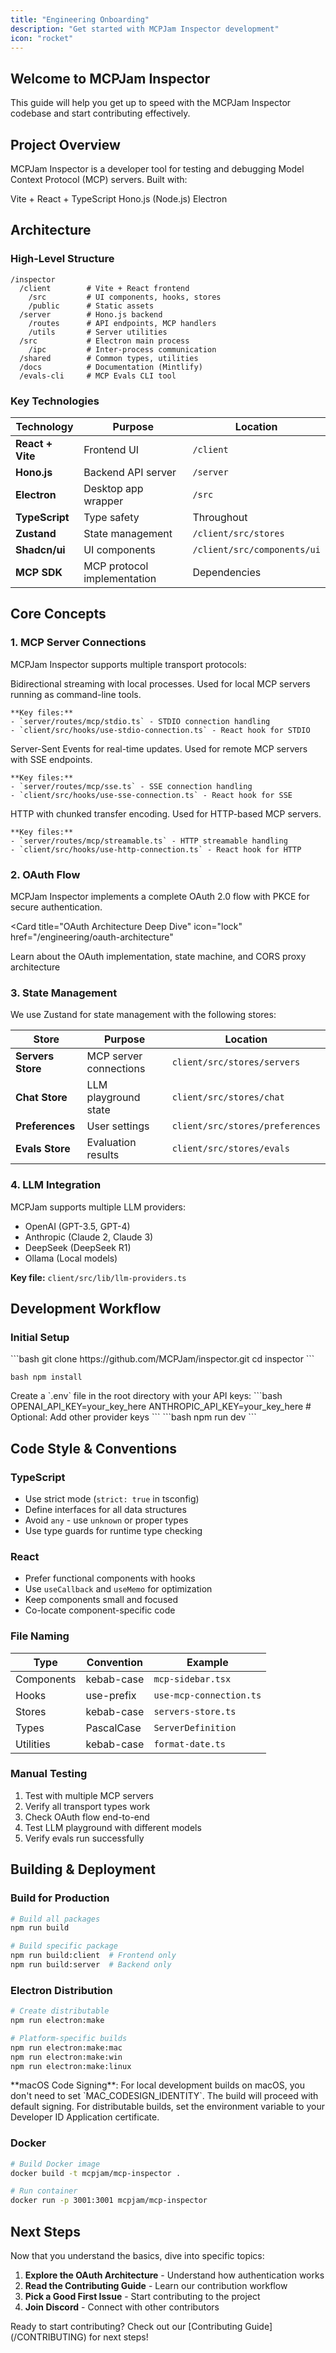 ```yaml
---
title: "Engineering Onboarding"
description: "Get started with MCPJam Inspector development"
icon: "rocket"
---
```


## Welcome to MCPJam Inspector

This guide will help you get up to speed with the MCPJam Inspector codebase and start contributing effectively.

## Project Overview

MCPJam Inspector is a developer tool for testing and debugging Model Context Protocol (MCP) servers. Built with:

<CardGroup cols={3}>
  <Card title="Frontend" icon="react">
    Vite + React + TypeScript
  </Card>
  <Card title="Backend" icon="server">
    Hono.js (Node.js)
  </Card>
  <Card title="Desktop" icon="desktop">
    Electron
  </Card>
</CardGroup>

## Architecture

### High-Level Structure

```
/inspector
  /client        # Vite + React frontend
    /src         # UI components, hooks, stores
    /public      # Static assets
  /server        # Hono.js backend
    /routes      # API endpoints, MCP handlers
    /utils       # Server utilities
  /src           # Electron main process
    /ipc         # Inter-process communication
  /shared        # Common types, utilities
  /docs          # Documentation (Mintlify)
  /evals-cli     # MCP Evals CLI tool
```

### Key Technologies

| Technology       | Purpose                     | Location                    |
| ---------------- | --------------------------- | --------------------------- |
| **React + Vite** | Frontend UI                 | `/client`                   |
| **Hono.js**      | Backend API server          | `/server`                   |
| **Electron**     | Desktop app wrapper         | `/src`                      |
| **TypeScript**   | Type safety                 | Throughout                  |
| **Zustand**      | State management            | `/client/src/stores`        |
| **Shadcn/ui**    | UI components               | `/client/src/components/ui` |
| **MCP SDK**      | MCP protocol implementation | Dependencies                |

## Core Concepts

### 1. MCP Server Connections

MCPJam Inspector supports multiple transport protocols:

<AccordionGroup>
  <Accordion title="STDIO Transport" icon="terminal">
    Bidirectional streaming with local processes. Used for local MCP servers running as command-line tools.

    **Key files:**
    - `server/routes/mcp/stdio.ts` - STDIO connection handling
    - `client/src/hooks/use-stdio-connection.ts` - React hook for STDIO

  </Accordion>

  <Accordion title="SSE Transport" icon="rss">
    Server-Sent Events for real-time updates. Used for remote MCP servers with SSE endpoints.

    **Key files:**
    - `server/routes/mcp/sse.ts` - SSE connection handling
    - `client/src/hooks/use-sse-connection.ts` - React hook for SSE

  </Accordion>

  <Accordion title="HTTP Streamable" icon="cloud">
    HTTP with chunked transfer encoding. Used for HTTP-based MCP servers.

    **Key files:**
    - `server/routes/mcp/streamable.ts` - HTTP streamable handling
    - `client/src/hooks/use-http-connection.ts` - React hook for HTTP

  </Accordion>
</AccordionGroup>

### 2. OAuth Flow

MCPJam Inspector implements a complete OAuth 2.0 flow with PKCE for secure authentication.

<Card
  title="OAuth Architecture Deep Dive"
  icon="lock"
  href="/engineering/oauth-architecture"
>
  Learn about the OAuth implementation, state machine, and CORS proxy
  architecture
</Card>

### 3. State Management

We use Zustand for state management with the following stores:

| Store             | Purpose                | Location                        |
| ----------------- | ---------------------- | ------------------------------- |
| **Servers Store** | MCP server connections | `client/src/stores/servers`     |
| **Chat Store**    | LLM playground state   | `client/src/stores/chat`        |
| **Preferences**   | User settings          | `client/src/stores/preferences` |
| **Evals Store**   | Evaluation results     | `client/src/stores/evals`       |

### 4. LLM Integration

MCPJam supports multiple LLM providers:

- OpenAI (GPT-3.5, GPT-4)
- Anthropic (Claude 2, Claude 3)
- DeepSeek (DeepSeek R1)
- Ollama (Local models)

**Key file:** `client/src/lib/llm-providers.ts`

## Development Workflow

### Initial Setup

<Steps>
  <Step title="Clone Repository">
    ```bash
    git clone https://github.com/MCPJam/inspector.git
    cd inspector
    ```
  </Step>

<Step title="Install Dependencies">```bash npm install ```</Step>

<Step title="Set Environment Variables">
  Create a `.env` file in the root directory with your API keys: ```bash
  OPENAI_API_KEY=your_key_here ANTHROPIC_API_KEY=your_key_here # Optional: Add
  other provider keys ```
</Step>

  <Step title="Start Development Server">
    ```bash
    npm run dev
    ```
  </Step>
</Steps>

## Code Style & Conventions

### TypeScript

- Use strict mode (`strict: true` in tsconfig)
- Define interfaces for all data structures
- Avoid `any` - use `unknown` or proper types
- Use type guards for runtime type checking

### React

- Prefer functional components with hooks
- Use `useCallback` and `useMemo` for optimization
- Keep components small and focused
- Co-locate component-specific code

### File Naming

| Type       | Convention | Example                 |
| ---------- | ---------- | ----------------------- |
| Components | kebab-case | `mcp-sidebar.tsx`       |
| Hooks      | use-prefix | `use-mcp-connection.ts` |
| Stores     | kebab-case | `servers-store.ts`      |
| Types      | PascalCase | `ServerDefinition`      |
| Utilities  | kebab-case | `format-date.ts`        |

### Manual Testing

1. Test with multiple MCP servers
2. Verify all transport types work
3. Check OAuth flow end-to-end
4. Test LLM playground with different models
5. Verify evals run successfully

## Building & Deployment

### Build for Production

```bash
# Build all packages
npm run build

# Build specific package
npm run build:client  # Frontend only
npm run build:server  # Backend only
```

### Electron Distribution

```bash
# Create distributable
npm run electron:make

# Platform-specific builds
npm run electron:make:mac
npm run electron:make:win
npm run electron:make:linux
```

<Note>
**macOS Code Signing**: For local development builds on macOS, you don't need to set `MAC_CODESIGN_IDENTITY`. The build will proceed with default signing. For distributable builds, set the environment variable to your Developer ID Application certificate.
</Note>

### Docker

```bash
# Build Docker image
docker build -t mcpjam/mcp-inspector .

# Run container
docker run -p 3001:3001 mcpjam/mcp-inspector
```

## Next Steps

Now that you understand the basics, dive into specific topics:

1. **Explore the OAuth Architecture** - Understand how authentication works
2. **Read the Contributing Guide** - Learn our contribution workflow
3. **Pick a Good First Issue** - Start contributing to the project
4. **Join Discord** - Connect with other contributors

<Check>
  Ready to start contributing? Check out our [Contributing Guide](/CONTRIBUTING)
  for next steps!
</Check>
